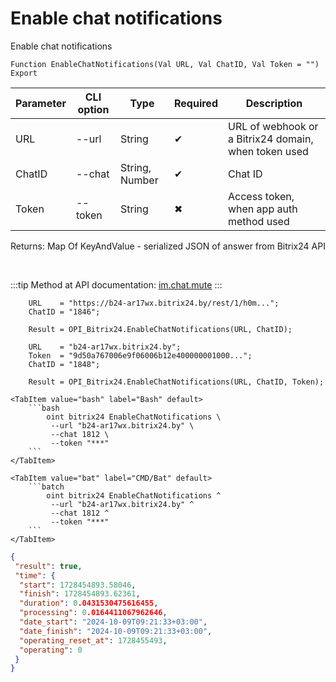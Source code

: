 ﻿---
sidebar_position: 12
---


# Enable chat notifications
 Enable chat notifications



`Function EnableChatNotifications(Val URL, Val ChatID, Val Token = "") Export`

  | Parameter | CLI option | Type | Required | Description |
  |-|-|-|-|-|
  | URL | --url | String | &#x2714; | URL of webhook or a Bitrix24 domain, when token used |
  | ChatID | --chat | String, Number | &#x2714; | Chat ID |
  | Token | --token | String | &#x2716; | Access token, when app auth method used |

  
  Returns:  Map Of KeyAndValue - serialized JSON of answer from Bitrix24 API

<br/>

:::tip
Method at API documentation: [im.chat.mute](https://dev.1c-bitrix.ru/learning/course/?COURSE_ID=93&LESSON_ID=11473)
:::
<br/>



```bsl title="1C:Enterprise/OneScript code example"
    URL    = "https://b24-ar17wx.bitrix24.by/rest/1/h0m...";
    ChatID = "1846";

    Result = OPI_Bitrix24.EnableChatNotifications(URL, ChatID);

    URL    = "b24-ar17wx.bitrix24.by";
    Token  = "9d50a767006e9f06006b12e400000001000...";
    ChatID = "1848";

    Result = OPI_Bitrix24.EnableChatNotifications(URL, ChatID, Token);
```
 

 <Tabs>
  
    <TabItem value="bash" label="Bash" default>
        ```bash
            oint bitrix24 EnableChatNotifications \
             --url "b24-ar17wx.bitrix24.by" \
             --chat 1812 \
             --token "***"
        ```
    </TabItem>
  
    <TabItem value="bat" label="CMD/Bat" default>
        ```batch
            oint bitrix24 EnableChatNotifications ^
             --url "b24-ar17wx.bitrix24.by" ^
             --chat 1812 ^
             --token "***"
        ```
    </TabItem>
</Tabs>


```json title="Result"
{
 "result": true,
 "time": {
  "start": 1728454893.58046,
  "finish": 1728454893.62361,
  "duration": 0.0431530475616455,
  "processing": 0.0164411067962646,
  "date_start": "2024-10-09T09:21:33+03:00",
  "date_finish": "2024-10-09T09:21:33+03:00",
  "operating_reset_at": 1728455493,
  "operating": 0
 }
}
```
